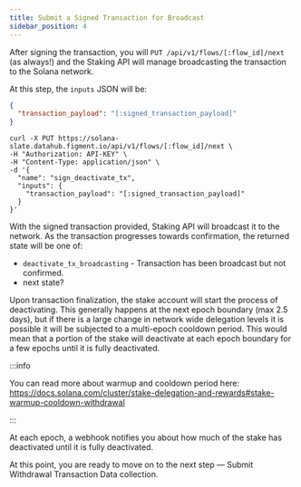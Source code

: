 ```yaml
---
title: Submit a Signed Transaction for Broadcast
sidebar_position: 4
---
```


After signing the transaction, you will `PUT /api/v1/flows/[:flow_id]/next` (as always!) and the Staking API will manage broadcasting the transaction to the Solana network.

At this step, the `inputs` JSON will be:

```json
{
  "transaction_payload": "[:signed_transaction_payload]"
}
```

```text
curl -X PUT https://solana-slate.datahub.figment.io/api/v1/flows/[:flow_id]/next \
-H "Authorization: API-KEY" \
-H "Content-Type: application/json" \
-d '{
  "name": "sign_deactivate_tx",
  "inputs": {
    "transaction_payload": "[:signed_transaction_payload]"
  }
}'
```

With the signed transaction provided, Staking API will broadcast it to the network. As the transaction progresses towards confirmation, the returned state will be one of:

- `deactivate_tx_broadcasting` - Transaction has been broadcast but not confirmed.
- next state?

Upon transaction finalization, the stake account will start the process of deactivating. This generally happens at the next epoch boundary (max 2.5 days), but if there is a large change in network wide delegation levels it is possible it will be subjected to a multi-epoch cooldown period. This would mean that a portion of the stake will deactivate at each epoch boundary for a few epochs until it is fully deactivated.

:::info

You can read more about warmup and cooldown period here: https://docs.solana.com/cluster/stake-delegation-and-rewards#stake-warmup-cooldown-withdrawal

:::

At each epoch, a webhook notifies you about how much of the stake has deactivated until it is fully deactivated.

At this point, you are ready to move on to the next step — Submit Withdrawal Transaction Data collection.
